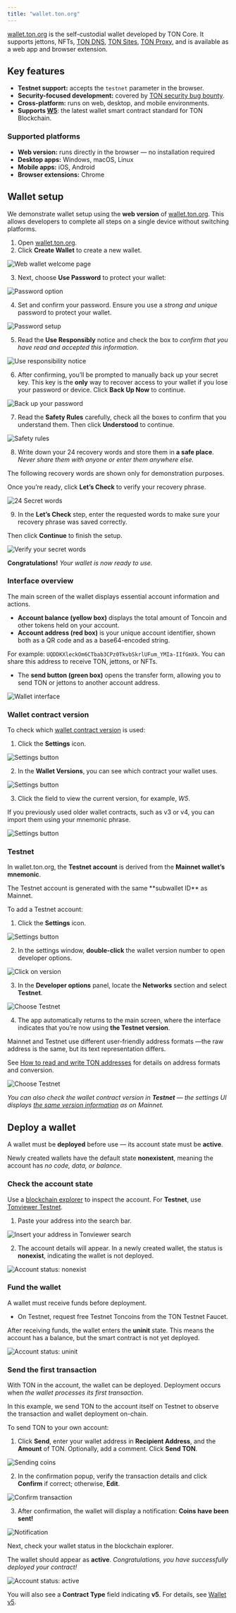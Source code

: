```yaml
---
title: "wallet.ton.org"
---
```



[wallet.ton.org](https://github.com/ton-blockchain/ton-wallet) is the self-custodial wallet developed by TON Core.
It supports jettons, NFTs, [TON DNS](/services/dns), [TON Sites](/services/sites), [TON Proxy](/services/proxy), and is available as a web app and browser extension.

## Key features

- **Testnet support:** accepts the `testnet` parameter in the browser.
- **Security-focused development:** covered by [TON security bug bounty](https://github.com/ton-blockchain/bug-bounty).
- **Cross-platform:** runs on web, desktop, and mobile environments.
- **Supports [W5](/standard/wallets/v5)**: the latest wallet smart contract standard for TON Blockchain.

### Supported platforms

- **Web version:** runs directly in the browser — no installation required
- **Desktop apps:** Windows, macOS, Linux
- **Mobile apps:** iOS, Android
- **Browser extensions:** Chrome

## Wallet setup

We demonstrate wallet setup using the **web version** of [wallet.ton.org](https://wallet.ton.org/).
This allows developers to complete all steps on a single device without switching platforms.

1. Open [wallet.ton.org](https://wallet.ton.org/).
2. Click **Create Wallet** to create a new wallet.

<Image
  src="/resources/images/wallets/wallet-ton-org/welcome_page_light.png"
  darkSrc="/resources/images/wallets/wallet-ton-org/welcome_page_dark.png"
  alt="Web wallet welcome page"
/>

3. Next, choose **Use Password** to protect your wallet:

<Image
  src="/resources/images/wallets/wallet-ton-org/password_light.png"
  darkSrc="/resources/images/wallets/wallet-ton-org/password_dark.png"
  alt="Password option"
/>

4. Set and confirm your password.
   Ensure you use a _strong and unique_ password to protect your wallet.

<Image
  src="/resources/images/wallets/wallet-ton-org/creating_password_light.png"
  darkSrc="/resources/images/wallets/wallet-ton-org/creating_password_dark.png"
  alt="Password setup"
/>

5. Read the **Use Responsibly** notice and check the box to _confirm that you have read and accepted this information_.

<Image
  src="/resources/images/wallets/wallet-ton-org/responsibility_light.png"
  darkSrc="/resources/images/wallets/wallet-ton-org/responsibility_dark.png"
  alt="Use responsibility notice"
/>

6. After confirming, you’ll be prompted to manually back up your secret key.
   This key is the **only** way to recover access to your wallet if you lose your password or device.
   Click **Back Up Now** to continue.

<Image
  src="/resources/images/wallets/wallet-ton-org/backup_light.png"
  darkSrc="/resources/images/wallets/wallet-ton-org/backup_dark.png"
  alt="Back up your password"
/>

7. Read the **Safety Rules** carefully, check all the boxes to confirm that you understand them. Then click **Understood** to continue.

<Image
  src="/resources/images/wallets/wallet-ton-org/safety_light.png"
  darkSrc="/resources/images/wallets/wallet-ton-org/safety_dark.png"
  alt="Safety rules"
/>

8. Write down your 24 recovery words and store them in **a safe place**.
   _Never share them with anyone or enter them anywhere else._

<Aside
  type="caution"
>
  The following recovery words are shown only for demonstration purposes.
</Aside>

Once you’re ready, click **Let’s Check** to verify your recovery phrase.

<Image
  src="/resources/images/wallets/wallet-ton-org/secret_words_light.png"
  darkSrc="/resources/images/wallets/wallet-ton-org/secret_words_dark.png"
  alt="24 Secret words"
/>

9. In the **Let’s Check** step, enter the requested words to make sure your recovery phrase was saved correctly.

Then click **Continue** to finish the setup.

<Image
  src="/resources/images/wallets/wallet-ton-org/verify_light.png"
  darkSrc="/resources/images/wallets/wallet-ton-org/verify_dark.png"
  alt="Verify your secret words"
/>

**Congratulations!** _Your wallet is now ready to use._

### Interface overview

The main screen of the wallet displays essential account information and actions.

- **Account balance (yellow box)** displays the total amount of Toncoin and other tokens held on your account.
- **Account address (red box)** is your unique account identifier, shown both as a QR code and as a base64-encoded string.

For example: `UQDDKXleckOm6CTbab3CPz0TkvbSkrlUFum_YMIa-IIfGmXk`.
You can share this address to receive TON, jettons, or NFTs.

- The **send button (green box)** opens the transfer form, allowing you to send TON or jettons to another account address.

<Image
  src="/resources/images/wallets/wallet-ton-org/ui_light.png"
  darkSrc="/resources/images/wallets/wallet-ton-org/ui_dark.png"
  alt="Wallet interface"
/>

### Wallet contract version

To check which [wallet contract version](/standard/wallets/comparison) is used:

1. Click the **Settings** icon.

<Image
  src="/resources/images/wallets/wallet-ton-org/settings_light.png"
  darkSrc="/resources/images/wallets/wallet-ton-org/settings_dark.png"
  alt="Settings button"
/>

2. In the **Wallet Versions**, you can see which contract your wallet uses.

<Image
  src="/resources/images/wallets/wallet-ton-org/wallet_version_light.png"
  darkSrc="/resources/images/wallets/wallet-ton-org/wallet_version_dark.png"
  alt="Settings button"
/>

3. Click the field to view the current version, for example, _W5_.

If you previously used older wallet contracts, such as v3 or v4, you can import them using your mnemonic phrase.

<Image
  src="/resources/images/wallets/wallet-ton-org/contract_type_light.png"
  darkSrc="/resources/images/wallets/wallet-ton-org/contract_type_dark.png"
  alt="Settings button"
/>

### Testnet

In wallet.ton.org, the **Testnet account** is derived from the **Mainnet wallet’s mnemonic**.

<Aside
  type="caution"
>
  The Testnet account is generated with the same **subwallet ID** as Mainnet.
</Aside>

To add a Testnet account:

1. Click the **Settings** icon.

<Image
  src="/resources/images/wallets/wallet-ton-org/settings_light.png"
  darkSrc="/resources/images/wallets/wallet-ton-org/settings_dark.png"
  alt="Settings button"
/>

2. In the settings window, **double-click** the wallet version number to open developer options.

<Image
  src="/resources/images/wallets/wallet-ton-org/version_light.png"
  darkSrc="/resources/images/wallets/wallet-ton-org/version_dark.png"
  alt="Click on version"
/>

3. In the **Developer options** panel, locate the **Networks** section and select **Testnet**.

<Image
  src="/resources/images/wallets/wallet-ton-org/testnet_light.png"
  darkSrc="/resources/images/wallets/wallet-ton-org/testnet_dark.png"
  alt="Choose Testnet"
/>

4. The app automatically returns to the main screen, where the interface indicates that you’re now using **the Testnet version**.

<Aside type="note">
  Mainnet and Testnet use different user-friendly address formats —the raw address is the same, but its text representation differs.

  See [How to read and write TON addresses](/ton/addresses/writing-and-reading-addresses#using-online-converter) for details on address formats and conversion.
</Aside>

<Image
  src="/resources/images/wallets/wallet-ton-org/testnet_version_light.png"
  darkSrc="/resources/images/wallets/wallet-ton-org/testnet_version_dark.png"
  alt="Choose Testnet"
/>

_You can also check the wallet contract version in **Testnet** — the settings UI displays [the same version information](/ecosystem/wallet-apps/web#wallet-contract-version) as on Mainnet._

## Deploy a wallet

A wallet must be **deployed** before use — its account state must be **active**.

Newly created wallets have the default state **nonexistent**, meaning the account has _no code, data, or balance_.

### Check the account state

Use a [blockchain explorer](/ecosystem/explorers/overview) to inspect the account. For **Testnet**, use [Tonviewer Testnet](https://testnet.tonviewer.com/).

1. Paste your address into the search bar.

<Image
  src="/resources/images/wallets/wallet-ton-org/tonviewer_light.png"
  darkSrc="/resources/images/wallets/wallet-ton-org/tonviewer_dark.png"
  alt="Insert your address in Tonviewer search"
/>

2. The account details will appear. In a newly created wallet, the status is **nonexist**, indicating the wallet is not deployed.

<Image
  src="/resources/images/wallets/wallet-ton-org/address_nonexist_light.png"
  darkSrc="/resources/images/wallets/wallet-ton-org/address_nonexist_dark.png"
  alt="Account status: nonexist"
/>

### Fund the wallet

A wallet must receive funds before deployment.

- On Testnet, request free Testnet Toncoins from the TON Testnet Faucet.

After receiving funds, the wallet enters the **uninit** state. This means the account has a balance, but the smart contract is not yet deployed.

<Image
  src="/resources/images/wallets/wallet-ton-org/address_uninit_light.png"
  darkSrc="/resources/images/wallets/wallet-ton-org/address_uninit_dark.png"
  alt="Account status: uninit"
/>

### Send the first transaction

With TON in the account, the wallet can be deployed. Deployment occurs when _the wallet processes its first transaction_.

In this example, we send TON to the account itself on Testnet to observe the transaction and wallet deployment on-chain.

To send TON to your own account:

1. Click **Send**, enter your wallet address in **Recipient Address**, and the **Amount** of TON. Optionally, add a comment. Click **Send TON**.

<Image
  src="/resources/images/wallets/wallet-ton-org/send_coins_light.png"
  darkSrc="/resources/images/wallets/wallet-ton-org/send_coins_dark.png"
  alt="Sending coins"
/>

2. In the confirmation popup, verify the transaction details and click **Confirm** if correct; otherwise, **Edit**.

<Image
  src="/resources/images/wallets/wallet-ton-org/confirm_light.png"
  darkSrc="/resources/images/wallets/wallet-ton-org/confirm_dark.png"
  alt="Confirm transaction"
/>

3. After confirmation, the wallet will display a notification: **Coins have been sent!**

<Image
  src="/resources/images/wallets/wallet-ton-org/notification_light.png"
  darkSrc="/resources/images/wallets/wallet-ton-org/notification_dark.png"
  alt="Notification"
/>

Next, check your wallet status in the blockchain explorer.

The wallet should appear as **active**. _Congratulations, you have successfully deployed your contract!_

<Image
  src="/resources/images/wallets/wallet-ton-org/active_light.png"
  darkSrc="/resources/images/wallets/wallet-ton-org/active_dark.png"
  alt="Account status: active"
/>

You will also see a **Contract Type** field indicating **v5**.
For details, see [Wallet v5](/standard/wallets/v5).
